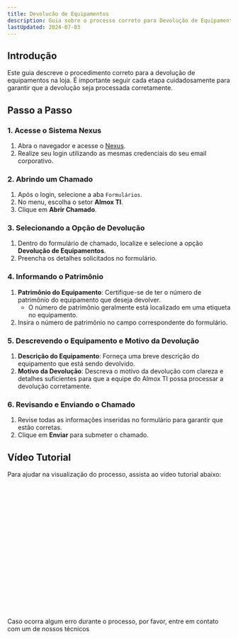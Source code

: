 ```yaml
---
title: Devolucão de Equipamentos
description: Guia sobre o processo correto para Devolução de Equipamentos para a CDAM.
lastUpdated: 2024-07-03
---
```



## Introdução

Este guia descreve o procedimento correto para a devolução de equipamentos na loja. É importante seguir cada etapa cuidadosamente para garantir que a devolução seja processada corretamente.

## Passo a Passo

### 1. Acesse o Sistema Nexus

<Steps>

1. Abra o navegador e acesse o [Nexus](https://nexus.lojasmm.com.br).
2. Realize seu login utilizando as mesmas credenciais do seu email corporativo.

</Steps>

### 2. Abrindo um Chamado

<Steps>

1. Após o login, selecione a aba `Formulários`.
2. No menu, escolha o setor **Almox TI**.
3. Clique em **Abrir Chamado**.

</Steps>

### 3. Selecionando a Opção de Devolução

<Steps>

1. Dentro do formulário de chamado, localize e selecione a opção **Devolução de Equipamentos**.
2. Preencha os detalhes solicitados no formulário.

</Steps>

### 4. Informando o Patrimônio

<Steps>

1. **Patrimônio do Equipamento**: Certifique-se de ter o número de patrimônio do equipamento que deseja devolver.
   - O número de patrimônio geralmente está localizado em uma etiqueta no equipamento.
2. Insira o número de patrimônio no campo correspondente do formulário.

</Steps>

### 5. Descrevendo o Equipamento e Motivo da Devolução

<Steps>

1. **Descrição do Equipamento**: Forneça uma breve descrição do equipamento que está sendo devolvido.
2. **Motivo da Devolução**: Descreva o motivo da devolução com clareza e detalhes suficientes para que a equipe do Almox TI possa processar a devolução corretamente.

</Steps>

### 6. Revisando e Enviando o Chamado

<Steps>

1. Revise todas as informações inseridas no formulário para garantir que estão corretas.
2. Clique em **Enviar** para submeter o chamado.

</Steps>

## Vídeo Tutorial

Para ajudar na visualização do processo, assista ao vídeo tutorial abaixo:

<script src="https://fast.wistia.com/embed/medias/iytwmbw6qz.jsonp" async></script><script src="https://fast.wistia.com/assets/external/E-v1.js" async></script><div class="wistia_responsive_padding" style="padding:56.25% 0 0 0;position:relative;"><div class="wistia_responsive_wrapper" style="height:100%;left:0;position:absolute;top:0;width:100%;"><div class="wistia_embed wistia_async_iytwmbw6qz seo=true videoFoam=true" style="height:100%;position:relative;width:100%"><div class="wistia_swatch" style="height:100%;left:0;opacity:0;overflow:hidden;position:absolute;top:0;transition:opacity 200ms;width:100%;"><img src="https://fast.wistia.com/embed/medias/iytwmbw6qz/swatch" style="filter:blur(5px);height:100%;object-fit:contain;width:100%;" alt="" aria-hidden="true" onload="this.parentNode.style.opacity=1;" /></div></div></div></div>

<br/>

<Aside type="tip">Caso ocorra algum erro durante o processo, por favor, entre em contato com um de nossos técnicos</Aside>
